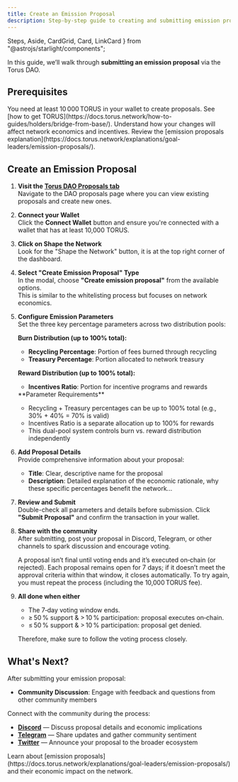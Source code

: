 ```yaml
---
title: Create an Emission Proposal
description: Step-by-step guide to creating and submitting emission proposals through the Torus DAO.
---
```


  Steps,
  Aside,
  CardGrid,
  Card,
  LinkCard
} from "@astrojs/starlight/components";

In this guide, we’ll walk through **submitting an emission proposal** via the Torus DAO.

## Prerequisites

<CardGrid>
  <Card title="TORUS Balance" icon="seti:license">
    You need at least 10 000 TORUS in your wallet to create proposals.  
    See [how to get TORUS](https://docs.torus.network/how-to-guides/holders/bridge-from-base/).
  </Card>
  <Card title="Economic Rationale" icon="seti:shell">
    Understand how your changes will affect network economics and incentives.  
    Review the [emission proposals explanation](https://docs.torus.network/explanations/goal-leaders/emission-proposals/).
  </Card>
</CardGrid>


## Create an Emission Proposal

<Steps>

1. **Visit the [Torus DAO Proposals tab](https://dao.torus.network/proposals)**  
   Navigate to the DAO proposals page where you can view existing proposals and create new ones.

2. **Connect your Wallet**  
   Click the <RedText variant="light">**Connect Wallet**</RedText> button and ensure you're connected with a wallet that has at least 10,000 TORUS.

3. **Click on Shape the Network**  
   Look for the <RedText variant="light">"Shape the Network" button</RedText>, it is at the top right corner of the dashboard.

4. **Select "Create Emission Proposal" Type**  
   In the modal, choose <RedText variant="light">**"Create emission proposal"**</RedText> from the available options.  
   This is similar to the whitelisting process but focuses on network economics.

5. **Configure Emission Parameters**  
   Set the three key percentage parameters across two distribution pools:
   
   **Burn Distribution (up to 100% total):**
   - **Recycling Percentage**: <RedText variant="light">Portion of fees burned through recycling</RedText>
   - **Treasury Percentage**: <RedText variant="light">Portion allocated to network treasury</RedText>
   
   **Reward Distribution (up to 100% total):**
   - **Incentives Ratio**: <RedText variant="light">Portion for incentive programs and rewards</RedText>
   
   <Aside type="caution">
      **Parameter Requirements**
      
      - Recycling + Treasury percentages can be up to 100% total (e.g., 30% + 40% = 70% is valid)
      - Incentives Ratio is a separate allocation up to 100% for rewards
      - This dual-pool system controls burn vs. reward distribution independently
   </Aside>

6. **Add Proposal Details**  
   Provide comprehensive information about your proposal:
   
   - **Title**: Clear, descriptive name for the proposal
   - **Description**: Detailed explanation of the economic rationale, why these specific percentages benefit the network...
   
7. **Review and Submit**  
   Double-check all parameters and details before submission. Click <RedText variant="light">**"Submit Proposal"**</RedText> and <RedText variant="light">confirm the transaction in your wallet</RedText>.

8. **Share with the community**  
   After submitting, post your proposal in Discord, Telegram, or other channels to spark discussion and encourage voting.  
   <Aside type="note">
     A proposal isn’t final until voting ends and it’s executed on‑chain (or rejected).  
     Each proposal remains open for 7 days; if it doesn’t meet the approval criteria within that window, it closes automatically.  
     To try again, you must repeat the process (including the 10,000 TORUS fee).
   </Aside>

9. **All done when either**    
   - The 7‑day voting window ends.  
   - ≥ 50 % support & > 10 % participation: proposal executes on‑chain.  
   - ≤ 50 % support & > 10 % participation: proposal get denied.   

   Therefore, make sure to follow the voting process closely.




</Steps>

## What's Next?

After submitting your emission proposal:
- **Community Discussion**: Engage with feedback and questions from other community members

Connect with the community during the process:

- **[Discord](https://discord.gg/torus)** — Discuss proposal details and economic implications
- **[Telegram](https://t.me/torusnetwork)** — Share updates and gather community sentiment  
- **[Twitter](https://x.com/torus_network)** — Announce your proposal to the broader ecosystem

<Aside type="tip" title="Want to Learn More?">
Learn about [emission proposals](https://docs.torus.network/explanations/goal-leaders/emission-proposals/) and their economic impact on the network.
</Aside>
